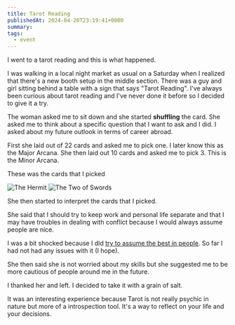 ```yaml
---
title: Tarot Reading
publishedAt: 2024-04-20T23:19:41+0800
summary:
tags:
  - event
---
```


I went to a tarot reading and this is what happened.

I was walking in a local night market as usual on a Saturday when I realized that there's a new booth setup in the middle section. There was a guy and girl sitting behind a table with a sign that says "Tarot Reading". I've always been curious about tarot reading and I've never done it before so I decided to give it a try.

The woman asked me to sit down and she started **shuffling** the card. She asked me to think about a specific question that I want to ask and I did. I asked about my future outlook in terms of career abroad.

First she laid out of 22 cards and asked me to pick one. I later know this as the Major Arcana. She then laid out 10 cards and asked me to pick 3. This is the Minor Arcana.

These was the cards that I picked

<Image src="/images/tarot-the-hermit.png" alt="The Hermit" />

<Image src="/images/tarot-two-of-swords.png" alt="The Two of Swords" />

She then started to interpret the cards that I picked.

She said that I should try to keep work and personal life separate and that I may have troubles in dealing with conflict because I would always assume people are nice.

I was a bit shocked because I did [try to assume the best in people](https://weichuntan.com/blog/trust-but-verify). So far I had not had any issues with it (I hope).

She then said she is not worried about my skills but she suggested me to be more cautious of people around me in the future.

I thanked her and left. I decided to take it with a grain of salt.

It was an interesting experience because Tarot is not really psychic in nature but more of a introspection tool. It's a way to reflect on your life and your decisions.
